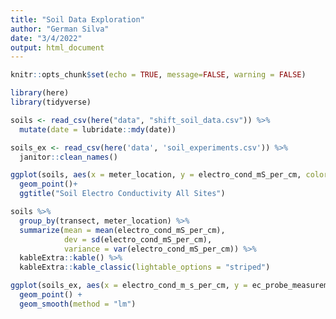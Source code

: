 ```yaml
---
title: "Soil Data Exploration"
author: "German Silva"
date: "3/4/2022"
output: html_document
---
```


```r
knitr::opts_chunk$set(echo = TRUE, message=FALSE, warning = FALSE)

library(here)
library(tidyverse)
```

```r
soils <- read_csv(here("data", "shift_soil_data.csv")) %>% 
  mutate(date = lubridate::mdy(date))

soils_ex <- read_csv(here('data', 'soil_experiments.csv')) %>% 
  janitor::clean_names()
```

```r
ggplot(soils, aes(x = meter_location, y = electro_cond_mS_per_cm, color = transect)) +
  geom_point()+
  ggtitle("Soil Electro Conductivity All Sites")

soils %>% 
  group_by(transect, meter_location) %>% 
  summarize(mean = mean(electro_cond_mS_per_cm),
            dev = sd(electro_cond_mS_per_cm),
            variance = var(electro_cond_mS_per_cm)) %>% 
  kableExtra::kable() %>% 
  kableExtra::kable_classic(lightable_options = "striped")

```


```r
ggplot(soils_ex, aes(x = electro_cond_m_s_per_cm, y = ec_probe_measurement))+
  geom_point() +
  geom_smooth(method = "lm")
```

